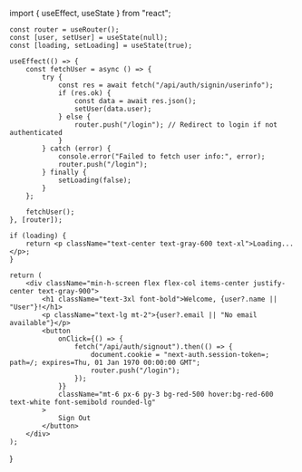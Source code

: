 ﻿import { useEffect, useState } from "react";

    const router = useRouter();
    const [user, setUser] = useState(null);
    const [loading, setLoading] = useState(true);

    useEffect(() => {
        const fetchUser = async () => {
            try {
                const res = await fetch("/api/auth/signin/userinfo");
                if (res.ok) {
                    const data = await res.json();
                    setUser(data.user);
                } else {
                    router.push("/login"); // Redirect to login if not authenticated
                }
            } catch (error) {
                console.error("Failed to fetch user info:", error);
                router.push("/login");
            } finally {
                setLoading(false);
            }
        };

        fetchUser();
    }, [router]);

    if (loading) {
        return <p className="text-center text-gray-600 text-xl">Loading...</p>;
    }

    return (
        <div className="min-h-screen flex flex-col items-center justify-center text-gray-900">
            <h1 className="text-3xl font-bold">Welcome, {user?.name || "User"}!</h1>
            <p className="text-lg mt-2">{user?.email || "No email available"}</p>
            <button
                onClick={() => {
                    fetch("/api/auth/signout").then(() => {
                        document.cookie = "next-auth.session-token=; path=/; expires=Thu, 01 Jan 1970 00:00:00 GMT";
                        router.push("/login");
                    });
                }}
                className="mt-6 px-6 py-3 bg-red-500 hover:bg-red-600 text-white font-semibold rounded-lg"
            >
                Sign Out
            </button>
        </div>
    );
}
